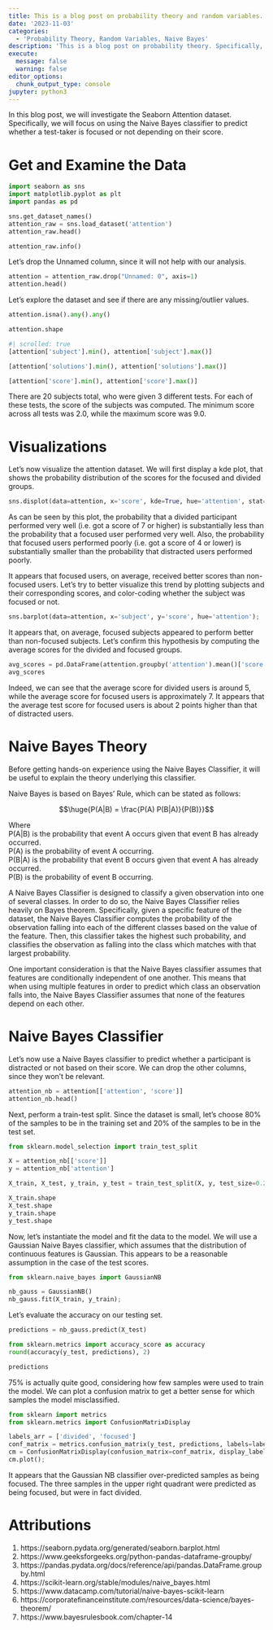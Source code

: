 ```yaml
---
title: This is a blog post on probability theory and random variables.
date: '2023-11-03'
categories:
  - 'Probability Theory, Random Variables, Naive Bayes'
description: 'This is a blog post on probability theory. Specifically, the Naive Bayes classifier is used.'
execute:
  message: false
  warning: false
editor_options:
  chunk_output_type: console
jupyter: python3
---
```


In this blog post, we will investigate the Seaborn Attention dataset. Specifically, we will focus on using the Naive Bayes classifier to predict whether a test-taker is focused or not depending on their score. 

# Get and Examine the Data

```python
import seaborn as sns
import matplotlib.pyplot as plt
import pandas as pd

sns.get_dataset_names()
attention_raw = sns.load_dataset('attention')
attention_raw.head()
```

```python
attention_raw.info()
```

Let's drop the Unnamed column, since it will not help with our analysis. 

```python
attention = attention_raw.drop("Unnamed: 0", axis=1)
attention.head()
```

Let's explore the dataset and see if there are any missing/outlier values. 

```python
attention.isna().any().any()
```

```python
attention.shape
```

```python
#| scrolled: true
[attention['subject'].min(), attention['subject'].max()]
```

```python
[attention['solutions'].min(), attention['solutions'].max()]
```

```python
[attention['score'].min(), attention['score'].max()]
```

There are 20 subjects total, who were given 3 different tests. For each of these tests, the score of the subjects was computed. The minimum score across all tests was 2.0, while the maximum score was 9.0.

# Visualizations

Let's now visualize the attention dataset. We will first display a kde plot, that shows the probability distribution of the scores for the focused and divided groups. 

```python
sns.displot(data=attention, x='score', kde=True, hue='attention', stat='density');
```

As can be seen by this plot, the probability that a divided participant performed very well (i.e. got a score of 7 or higher) is substantially less than the probability that a focused user performed very well. Also, the probability that focused users performed poorly (i.e. got a score of 4 or lower) is substantially smaller than the probability that distracted users performed poorly. 

It appears that focused users, on average, received better scores than non-focused users. Let's try to better visualize this trend by plotting subjects and their corresponding scores, and color-coding whether the subject was focused or not. 

```python
sns.barplot(data=attention, x='subject', y='score', hue='attention');
```

It appears that, on average, focused subjects appeared to perform better than non-focused subjects. Let's confirm this hypothesis by computing the average scores for the divided and focused groups. 

```python
avg_scores = pd.DataFrame(attention.groupby('attention').mean()['score'])
avg_scores
```

Indeed, we can see that the average score for divided users is around 5, while the average score for focused users is approximately 7. It appears that the average test score for focused users is about 2 points higher than that of distracted users.  


# Naive Bayes Theory

Before getting hands-on experience using the Naive Bayes Classifier, it will be useful to explain the theory underlying this classifier. 

Naive Bayes is based on Bayes' Rule, which can be stated as follows: 

$$\huge{P(A|B) = \frac{P(A) P(B|A)}{P(B)}}$$

Where  
P(A|B) is the probability that event A occurs given that event B has already occurred.  
P(A) is the probability of event A occurring.  
P(B|A) is the probability that event B occurs given that event A has already occurred.  
P(B) is the probability of event B occurring. 

A Naive Bayes Classifier is designed to classify a given observation into one of several classes. In order to do so, the Naive Bayes Classifier relies heavily on Bayes theorem. Specifically, given a specific feature of the dataset, the Naive Bayes Classifier computes the probability of the observation falling into each of the different classes based on the value of the feature. Then, this classifier takes the highest such probability, and classifies the observation as falling into the class which matches with that largest probability. 

One important consideration is that the Naive Bayes classifier assumes that features are conditionally independent of one another. This means that when using multiple features in order to predict which class an observation falls into, the Naive Bayes Classifier assumes that none of the features depend on each other. 

# Naive Bayes Classifier

Let's now use a Naive Bayes classifier to predict whether a participant is distracted or not based on their score. We can drop the other columns, since they won't be relevant. 

```python
attention_nb = attention[['attention', 'score']]
attention_nb.head()
```

Next, perform a train-test split. Since the dataset is small, let's choose 80% of the samples to be in the training set and 20% of the samples to be in the test set. 

```python
from sklearn.model_selection import train_test_split

X = attention_nb[['score']]
y = attention_nb['attention']

X_train, X_test, y_train, y_test = train_test_split(X, y, test_size=0.20, random_state=42)
```

```python
X_train.shape
X_test.shape
y_train.shape
y_test.shape
```

Now, let's instantiate the model and fit the data to the model. We will use a Gaussian Naive Bayes classifier, which assumes that the distribution of continuous features is Gaussian. This appears to be a reasonable assumption in the case of the test scores. 

```python
from sklearn.naive_bayes import GaussianNB

nb_gauss = GaussianNB()
nb_gauss.fit(X_train, y_train);
```

Let's evaluate the accuracy on our testing set. 

```python
predictions = nb_gauss.predict(X_test)
```

```python
from sklearn.metrics import accuracy_score as accuracy
round(accuracy(y_test, predictions), 2)
```

```python
predictions
```

75% is actually quite good, considering how few samples were used to train the model. We can plot a confusion matrix to get a better sense for which samples the model misclassified. 

```python
from sklearn import metrics
from sklearn.metrics import ConfusionMatrixDisplay

labels_arr = ['divided', 'focused']
conf_matrix = metrics.confusion_matrix(y_test, predictions, labels=labels_arr)
cm = ConfusionMatrixDisplay(confusion_matrix=conf_matrix, display_labels=['divided', 'focused'])
cm.plot();
```

It appears that the Gaussian NB classifier over-predicted samples as being focused. The three samples in the upper right quadrant were predicted as being focused, but were in fact divided. 

# Attributions

1. https://seaborn.pydata.org/generated/seaborn.barplot.html
2. https://www.geeksforgeeks.org/python-pandas-dataframe-groupby/
3. https://pandas.pydata.org/docs/reference/api/pandas.DataFrame.groupby.html
4. https://scikit-learn.org/stable/modules/naive_bayes.html
5. https://www.datacamp.com/tutorial/naive-bayes-scikit-learn
6. https://corporatefinanceinstitute.com/resources/data-science/bayes-theorem/
7. https://www.bayesrulesbook.com/chapter-14

